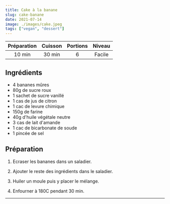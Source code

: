 ```yaml
---
title: Cake à la banane
slug: cake-banane
date: 2021-07-14
image: ./images/cake.jpeg
tags: ["vegan", "dessert"]
---
```


| Préparation | Cuisson | Portions | Niveau |
| :-: | :-: | :-: | :-: |
| 10 min | 30 min | 6 | Facile |

## Ingrédients
- <ListItem>4 bananes mûres</ListItem>
- <ListItem>80g de sucre roux</ListItem>
- <ListItem>1 sachet de sucre vanillé</ListItem>
- <ListItem>1 cas de jus de citron</ListItem>
- <ListItem>1 cac de levure chimique</ListItem>
- <ListItem>150g de farine</ListItem>
- <ListItem>40g d'huile végétale neutre</ListItem>
- <ListItem>3 cas de lait d'amande</ListItem>
- <ListItem>1 cac de bicarbonate de soude</ListItem>
- <ListItem>1 pincée de sel</ListItem>

## Préparation

1. Ecraser les bananes dans un saladier.

2. Ajouter le reste des ingrédients dans le saladier.

3. Huiler un moule puis y placer le mélange.

4. Enfourner à 180C pendant 30 min.

---
